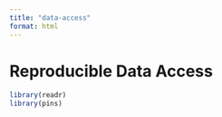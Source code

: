 ```yaml
---
title: "data-access"
format: html
---
```


# Reproducible Data Access 

```r
library(readr)
library(pins)
```

